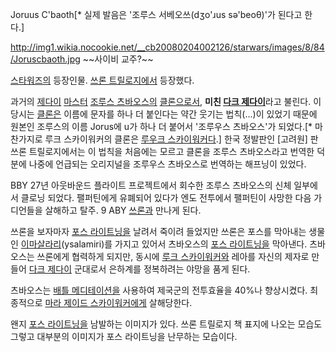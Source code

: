 Joruus C'baoth[* 실제 발음은 '조루스 서베오쓰(dʒo'ɹus sə'beoθ)'가 된다고 한다.]

http://img1.wikia.nocookie.net/__cb20080204002126/starwars/images/8/84/Joruscbaoth.jpg
~~사이비 교주?~~

[[스타워즈]]의 등장인물. [[미쓰루누루오도|쓰론 트릴로지]]에서 등장했다.

과거의 [[제다이]] [[마스터]] [[조루스 츠바오스]]의 [[클론]]으로서, '''미친 [[다크 제다이]]'''라고 불린다. 이 당시는 [[클론]]은 이름에 문자를 하나 더 붙인다는 약간 웃기는 법칙(...)이 있었기 때문에 원본인 조루스의 이름 Jorus에 u가 하나 더 붙어서 '조루우스 츠바오스'가 되었다.[* 마찬가지로 루크 스카이워커의 클론은 [[루우크 스카이워커]]다.] 한국 정발판인 [고려원] 판 쓰론 트릴로지에서는 이 법칙을 처음에는 모르고 클론을 조루스 츠바오스라고 번역한 덕분에 나중에 언급되는 오리지널을 조루우스 츠바오스로 번역하는 해프닝이 있었다.

BBY 27년 아웃바운드 플라이트 프로젝트에서 회수한 조루스 츠바오스의 신체 일부에서 클로닝 되었다. 팰퍼틴에게 유폐되어 있다가 엔도 전투에서 팰퍼틴이 사망한 다음 가디언들을 살해하고 탈주. 9 ABY [[미쓰루누루오도|쓰론]]과 만나게 된다.

쓰론을 보자마자 [[포스 라이트닝]]을 날려서 죽이려 들었지만 쓰론은 포스를 막아내는 생물인 [[이마살라리]](ysalamiri)를 가지고 있어서 츠바오스의 [[포스 라이트닝]]을 막아낸다. 츠바오스는 쓰론에게 협력하게 되지만, 동시에 [[루크 스카이워커]]와 레아를 자신의 제자로 만들어 [[다크 제다이]] 군대로서 은하계를 정복하려는 야망을 품게 된다.

츠바오스는 [[배틀 메디테이션]]을 사용하여 제국군의 전투효율을 40%나 향상시켰다. 최종적으로 [[마라 제이드 스카이워커]]에게 살해당한다.

왠지 [[포스 라이트닝]]을 남발하는 이미지가 있다. 쓰론 트릴로지 책 표지에 나오는 모습도 그렇고 대부분의 이미지가 포스 라이트닝을 난무하는 모습이다.
